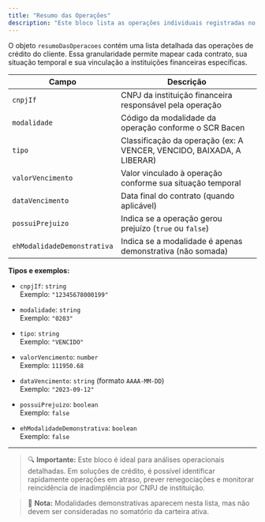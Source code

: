 ```yaml
---
title: "Resumo das Operações"
description: "Este bloco lista as operações individuais registradas no SCR Bacen para o cliente consultado. Cada item representa uma operação ativa, vencida, baixada ou contratada, contendo os principais identificadores, modalidade, valor e status atual."
---
```


O objeto `resumoDasOperacoes` contém uma lista detalhada das operações de crédito do cliente. Essa granularidade permite mapear cada contrato, sua situação temporal e sua vinculação a instituições financeiras específicas.

| Campo                   | Descrição                                                              |
|-------------------------|------------------------------------------------------------------------|
| `cnpjIf`                | CNPJ da instituição financeira responsável pela operação               |
| `modalidade`            | Código da modalidade da operação conforme o SCR Bacen                  |
| `tipo`                  | Classificação da operação (ex: A VENCER, VENCIDO, BAIXADA, A LIBERAR)  |
| `valorVencimento`       | Valor vinculado à operação conforme sua situação temporal              |
| `dataVencimento`        | Data final do contrato (quando aplicável)                              |
| `possuiPrejuizo`        | Indica se a operação gerou prejuízo (`true` ou `false`)                |
| `ehModalidadeDemonstrativa` | Indica se a modalidade é apenas demonstrativa (não somada)         |

**Tipos e exemplos:**

- `cnpjIf`: `string`  
  Exemplo: `"12345678000199"`

- `modalidade`: `string`  
  Exemplo: `"0203"`

- `tipo`: `string`  
  Exemplo: `"VENCIDO"`

- `valorVencimento`: `number`  
  Exemplo: `111950.68`

- `dataVencimento`: `string` (formato `AAAA-MM-DD`)  
  Exemplo: `"2023-09-12"`

- `possuiPrejuizo`: `boolean`  
  Exemplo: `false`

- `ehModalidadeDemonstrativa`: `boolean`  
  Exemplo: `false`

---

> 🔍 **Importante:** Este bloco é ideal para análises operacionais detalhadas. Em soluções de crédito, é possível identificar rapidamente operações em atraso, prever renegociações e monitorar reincidência de inadimplência por CNPJ de instituição.

> 📌 **Nota:** Modalidades demonstrativas aparecem nesta lista, mas não devem ser consideradas no somatório da carteira ativa.


